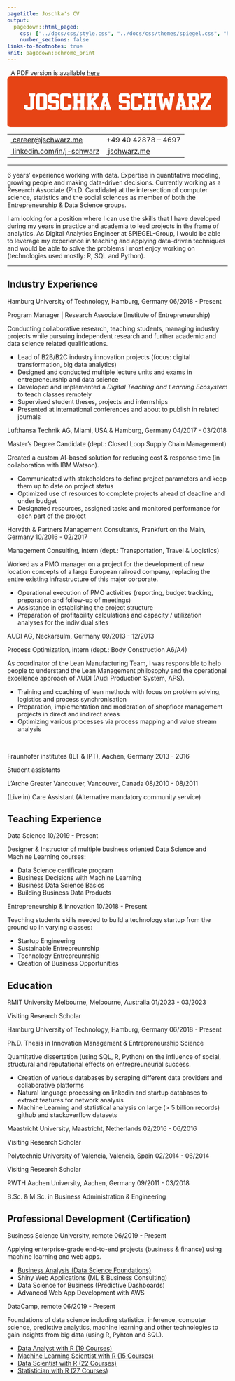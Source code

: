 ```yaml
---
pagetitle: Joschka's CV
output:
  pagedown::html_paged:
    css: ["../docs/css/style.css", "../docs/css/themes/spiegel.css", "https://use.fontawesome.com/releases/v6.1.1/css/all.css"]
    number_sections: false
links-to-footnotes: true
knit: pagedown::chrome_print
---
```


<!-- disable phone number linking in Mobile Safari? -->
<meta name="format-detection" content="telephone=no">

<!-- Load CSS & Fonts -->
<!-- see lhi.css -->

<!-- CONTENT -->
<div class="pdf-link"><i class="fas fa-file-pdf fa-fw"></i>&nbsp; A PDF version is available <a href="https://github.com/jwarz/cv/raw/main/pdf/spiegel.pdf" download="classic.pdf">here</a></div>
<div class="cv-page-wrapper">
<div class="cv-head-wrapper">
<div class="cv-head-left">
<div class="svg-container-outer">
<svg  xmlns="http://www.w3.org/2000/svg" viewBox="0 0 1377.1 314.1">
<style type="text/css">
.st0{fill:#E64415;}
.st1{fill:#FFFFFF;}
</style>
<path id="bg" class="st0" d="M21.5,0h1334.1c11.9,0,21.5,7,21.5,15.7v282.7c0,8.7-9.6,15.7-21.5,15.7H21.5c-11.9,0-21.5-7-21.5-15.7V15.7C0,7,9.6,0,21.5,0z"/>
<g id="name">
<path class="st1" d="M116,209.3l-11.4-10.6v-23.8h22.3v16.2h16.8v-67.8h-8.3v-18.8h38.4v18.8h-8v75.3l-11.6,10.6H116z"/>
<path class="st1" d="M188.8,209.3l-9.2-8.4v-86.2l10.9-10.1h46.8l10.7,9.7v85.3l-10.4,9.7H188.8z M225.8,123.4h-23.8v67.8h23.8V123.4z"/>
<path class="st1" d="M254.8,178.4h22.3v12.7h25.7v-25.3h-37.3l-10.7-9.6v-42.4l10.4-9.2h48.5l11.7,10.7v20.2h-22.7v-12.1h-25.7V147h37.5l10.4,9.6v42.8l-10.9,9.9h-47.1l-12.3-11.2V178.4z"/>
<path class="st1" d="M378,172.6h22.3v27.3l-10.3,9.5H341l-10.7-9.9V113l9.5-8.4h50.2l10.3,9.3V134H378v-10.6h-25.7V191H378V172.6z" />
<path class="st1" d="M437.5,166V191h8v18.3h-38.6l0.3-18.3h8v-67.9h-8v-18.6h38.4v18.6h-8v23.6h20.2v-23.6h-8.3v-18.6h38.5v18.6h-7.9v42.7V191h7.9v18.3h-38.5V191h8.3V166H437.5z"/>
<path class="st1" d="M536.6,123.1v-18.6h36.5v18.6h-5.9l-24.4,29.8l23.8,38.1h6.5v18.3h-36.5V191h6.2l-12.4-22.2l-5.5,7.1V191h8v18.3h-38.4l-0.1-18.3h8.2v-67.9h-8.2v-18.6H533v18.6h-8v21l17.6-21H536.6z"/>
<path class="st1" d="M607.7,209.3h-29.6v-18h4.1l17.1-68.1h-4.9l-0.1-18.6H628v18.6h-3.8l18.8,68.1h4.1v18h-30.3v-18h5.2l-1.6-6h-15.9l-1.7,6h4.9V209.3z M616.6,171.3l-4.4-16.2l-4.5,16.2H616.6z"/>
<path class="st1" d="M696.7,178.4H719v12.7h25.7v-25.3h-37.3l-10.7-9.6v-42.4l10.4-9.2h48.5l11.7,10.7v20.2h-22.7v-12.1H719V147h37.5l10.4,9.6v42.8l-10.9,9.9H709l-12.3-11.2V178.4z"/>
<path class="st1" d="M819.8,172.6h22.3v27.3l-10.3,9.5h-48.9l-10.7-9.9V113l9.5-8.4h50.2l10.3,9.3V134h-22.3v-10.6h-25.7V191h25.7V172.6z"/>
<path class="st1" d="M879.4,166V191h8v18.3h-38.6L849,191h8v-67.9h-8v-18.6h38.4v18.6h-8v23.6h20.2v-23.6h-8.3v-18.6h38.5v18.6h-7.9v42.7V191h7.9v18.3h-38.5V191h8.3V166H879.4z"/>
<path class="st1" d="M979.2,209.3h-20.2l-13.8-85.9h-6.9v-18.8h34.8v18.8h-5.6l5.3,49.2l11.4-41.3l14.8,0l12.6,40.5l6-48.4h-7.3v-18.8h33.7v18.8h-6.6l-13.4,85.9h-20.2l-12.3-47.2L979.2,209.3z"/>
<path class="st1" d="M1081.2,209.3h-29.6v-18h4.1l17.1-68.1h-4.9l-0.1-18.6h33.9v18.6h-3.8l18.8,68.1h4.1v18h-30.3v-18h5.2l-1.6-6H1078l-1.7,6h4.9V209.3z M1090.1,171.3l-4.4-16.2l-4.5,16.2H1090.1z"/>
<path class="st1" d="M1164.3,209.3h-38.5V191h8v-67.6h-8v-18.8h62.3l10.7,11.7v38.9l-12,10.6h-7.1l15.4,25.2h4.2v18.3h-31.9V191h4.7l-14.1-24.4h-1V191h7.2V209.3z M1175.3,123.4h-18.2V147h18.2V123.4z"/>
<path class="st1" d="M1272.7,209.3h-66.3l0.1-18.3l39.9-67.6h-19.3v13.2h-20.6v-32.1h66.2v18.8l-37.9,67.7h16.4v-15.6h21.6V209.3z"/>
</g>
</svg>
</div>
<table class="cv-contact-table">
<tr>
<td><i class="fa fa-envelope fa-fw"></i><a class="no-hyper" href="mailto:career@jschwarz.me">&nbsp;career@jschwarz.me</a></td>
<td><i class="fa fa-phone fa-fw"></i> +49 40 42878 – 4697</td>
</tr>
<tr>
<td><i class="fa-brands fa-linkedin fa-fw"></i><a class="no-hyper" target="_blank" href="https://linkedin.com/in/j-schwarz">&nbsp;linkedin.com/in/j-schwarz</a></td>
<td><i class="fa-solid fa-globe fa-fw"></i><a class="no-hyper" target="_blank" href="https://jschwarz.me">&nbsp;jschwarz.me</a></td>
</tr>
</table>
</div>
<div class="cv-head-right2"></div>
</div>
<hr>
<p>
6 years' experience working with data. Expertise in quantitative modeling, growing people and making data-driven decisions. Currently working as a <span class="cv-entry-employer">Research Associate (Ph.D. Candidate)</span> at the intersection of computer science, statistics and the social sciences as member of both the <span class="cv-entry-employer">Entrepreneurship & Data Science</span> groups.</p>
<p>I am looking for a position where I can use the skills that I have developed during my years in practice and academia to lead projects in the frame of analytics. As <span class="cv-entry-employer">Digital Analytics Engineer</span> at SPIEGEL-Group, I would be able to leverage my experience in teaching and applying data-driven techniques and would be able to solve the problems I most enjoy working on (technologies used mostly: <span class="cv-entry-employer">R, SQL and Python</span>).</p>
<hr>
<!-- Chapter: PROFESSIONAL EXPERIENCE -->
<h2 class="h-first">
<span class="fa-stack fa-2x small">
<i class="fa fa-suitcase fa-stack-1x" style="--fa-stack-z-index: 2;"></i>
<i class="fa-solid fa-square fa-stack-2x fn-border" style="--fa-stack-z-index: 1;"></i>
</span>
<span>Industry Experience</span>
</h2>
<!-- Exp 1: TUHH -->
<div class="cv-entry-main">
<p class="cv-entry-top-line">
<span class="cv-entry-employer">Hamburg University of Technology, </span>
<span class="cv-entry-location">Hamburg, Germany</span>
<span class="cv-entry-date">06/2018 - Present</span>
</p>
<p class="cv-entry-job-title">
Program Manager | Research Associate (Institute of Entrepreneurship)
</p>
<p class="cv-entry-desc">Conducting collaborative research, teaching students, managing industry projects while pursuing independent research and further academic and data science related qualifications.</p>
<ul>
<li>Lead of B2B/B2C industry innovation projects (focus: digital transformation, big data analytics)</li>
<li>Designed and conducted multiple lecture units and exams in entrepreneurship and data science</li>
<li>Developed and implemented a <i>Digital Teaching and Learning Ecosystem</i> to teach classes remotely</li>
<li>Supervised student theses, projects and internships</li>
<li>Presented at international conferences and about to publish in related journals</li>
</ul>
</div>
<!-- Exp 2: Lufthansa -->
<div class="cv-entry-main">
<p class="cv-entry-top-line">
<span class="cv-entry-employer">Lufthansa Technik AG, </span>
<span class="cv-entry-location">Miami, USA & Hamburg, Germany</span>
<span class="cv-entry-date">04/2017 - 03/2018</span>
</p>
<p class="cv-entry-job-title">
Master’s Degree Candidate (dept.: Closed Loop Supply Chain Management)
</p>
<p class="cv-entry-desc">Created a custom AI-based solution for reducing cost & response time (in collaboration with IBM Watson).</p>
<ul>
<li>Communicated with stakeholders to define project parameters and keep them up to date on project status</li>
<li>Optimized use of resources to complete projects ahead of deadline and under budget</li>
<li>Designated resources, assigned tasks and monitored performance for each part of the project</li>
</ul>
</div>
<!-- Exp 3: Horvath -->
<div class="cv-entry-main">
<p class="cv-entry-top-line">
<span class="cv-entry-employer">Horváth & Partners Management Consultants, </span>
<span class="cv-entry-location">Frankfurt on the Main, Germany</span>
<span class="cv-entry-date">10/2016 - 02/2017</span>
</p>
<p class="cv-entry-job-title">
Management Consulting, intern (dept.: Transportation, Travel & Logistics)
</p>
<p class="cv-entry-desc">Worked as a PMO manager on a project for the development of new location concepts of a large European railroad company, replacing the entire existing infrastructure of this major corporate.</p>
<ul>
<li>Operational execution of PMO activities (reporting, budget tracking, preparation and follow-up of meetings)</li>
<li>Assistance in establishing the project structure</li>
<li>Preparation of profitability calculations and capacity / utilization analyses for the individual sites</li>
</ul>
</div>
<!-- Exp 4: AUDI -->
<div class="cv-entry-main">
<p class="cv-entry-top-line">
<span class="cv-entry-employer">AUDI AG, </span>
<span class="cv-entry-location">Neckarsulm, Germany</span>
<span class="cv-entry-date">09/2013 - 12/2013</span>
</p>
<p class="cv-entry-job-title">
Process Optimization, intern (dept.: Body Construction A6/A4)
</p>
<p class="cv-entry-desc">As coordinator of the Lean Manufacturing Team, I was responsible to help people to understand the Lean Management philosophy and the operational excellence approach of AUDI (Audi Production System, APS).</p>
<p>
<ul>
<li>Training and coaching of lean methods with focus on problem solving, logistics and process synchronisation</li>
<li>Preparation, implementation and moderation of shopfloor management projects in direct and indirect areas</li>
<li>Optimizing various processes via process mapping and value stream analysis</li>
</ul>
</p>
</div>
<br class="pageBreak">
<!-- Exp 5: IPT / ILT -->
<div class="cv-entry-main">
<p class="cv-entry-top-line">
<span class="cv-entry-employer">Fraunhofer institutes (ILT & IPT), </span>
<span class="cv-entry-location">Aachen, Germany</span>
<span class="cv-entry-date">2013 - 2016</span>
</p>
<p class="cv-entry-job-title">
Student assistants
</p>
</div>
<!-- Exp 6: L'Arche -->
<div class="cv-entry-main">
<p class="cv-entry-top-line">
<span class="cv-entry-employer">L'Arche Greater Vancouver, </span>
<span class="cv-entry-location">Vancouver, Canada</span>
<span class="cv-entry-date">08/2010 - 08/2011</span>
</p>
<p class="cv-entry-job-title">
(Live in) Care Assistant (Alternative mandatory community service)
</p>
</div>
<!-- Chapter: TEACHING -->
<h2>
<span class="fa-stack fa-2x small">
<i class="fa fa-chalkboard-teacher fa-stack-1x" style="--fa-stack-z-index: 2;"></i>
<i class="fa-solid fa-square fa-stack-2x fn-border" style="--fa-stack-z-index: 1;"></i>
</span>
<span>Teaching Experience</span>
</h2>
<!-- Exp 1 -->
<div class="cv-entry-main">
<p class="cv-entry-top-line">
<span class="cv-entry-employer">Data Science</span>
<!-- <span>Hamburg, Germany</span> -->
<span class="cv-entry-date">10/2019 - Present</span>
</p>
<p class="cv-entry-desc">Designer & Instructor of multiple business oriented Data Science and Machine Learning courses:</p>
<ul class="two-col no-bottom">
<li>Data Science certificate program</li>
<li>Business Decisions with Machine Learning</li>
<li>Business Data Science Basics</li>
<li>Building Business Data Products</li>
</ul>
</div>
<!-- Exp 1 -->
<div class="cv-entry-main">
<p class="cv-entry-top-line">
<span class="cv-entry-employer">Entrepreneurship & Innovation</span>
<!-- <span>Hamburg, Germany</span> -->
<span class="cv-entry-date">10/2018 - Present</span>
</p>
<p class="cv-entry-desc">Teaching students skills needed to build a technology startup from the ground up in varying classes:</p>
<ul class="two-col no-bottom">
<li>Startup Engineering</li>
<li>Sustainable Entrepreunrship</li>
<li>Technology Entrepreunrship</li>
<li>Creation of Business Opportunities</li>
</ul>
</div>
<!-- Chapter: EDUCATION -->
<h2>
<span class="fa-stack fa-2x small">
<i class="fa fa-graduation-cap fa-stack-1x" style="--fa-stack-z-index: 2;"></i>
<i class="fa-solid fa-square fa-stack-2x fn-border" style="--fa-stack-z-index: 1;"></i>
</span>
<span>Education</span>
</h2>
<!-- Exp 0 -->
<div class="cv-entry-main">
<p class="cv-entry-top-line">
<span class="cv-entry-employer">RMIT University Melbourne, </span>
<span class="cv-entry-location">Melbourne, Australia</span>
<span class="cv-entry-date">01/2023 - 03/2023</span>
</p>
<p class="cv-entry-job-title">
Visiting Research Scholar
</p>
</div>
<!-- Exp 1 -->
<div class="cv-entry-main">
<p class="cv-entry-top-line">
<span class="cv-entry-employer">Hamburg University of Technology, </span>
<span class="cv-entry-location">Hamburg, Germany</span>
<span class="cv-entry-date">06/2018 - Present</span>
</p>
<p class="cv-entry-job-title">
Ph.D. Thesis in Innovation Management & Entrepreneurship Science
</p>
<p class="cv-entry-desc">Quantitative dissertation (using SQL, R, Python) on the influence of social, structural and reputational effects on entrepreuneurial success.</p>
<ul>
<li>Creation of various databases by scraping different data providers and collaborative platforms</li>
<li>Natural language processing on linkedin and startup databases to extract features for network analysis</li>
<li>Machine Learning and statistical analysis on large (> 5 billion records) github and stackoverflow datasets</li>
</ul>
</div>
<!-- Exp 2 -->
<div class="cv-entry-main">
<p class="cv-entry-top-line">
<span class="cv-entry-employer">Maastricht University, </span>
<span class="cv-entry-location">Maastricht, Netherlands</span>
<span class="cv-entry-date">02/2016 - 06/2016</span>
</p>
<p class="cv-entry-job-title">
Visiting Research Scholar
</p>
</div>
<!-- Exp 3 -->
<div class="cv-entry-main">
<p class="cv-entry-top-line">
<span class="cv-entry-employer">Polytechnic University of Valencia, </span>
<span class="cv-entry-location">Valencia, Spain</span>
<span class="cv-entry-date">02/2014 - 06/2014</span>
</p>
<p class="cv-entry-job-title">
Visiting Research Scholar
</p>
</div>
<!-- Exp 4 -->
<div class="cv-entry-main">
<p class="cv-entry-top-line">
<span class="cv-entry-employer">RWTH Aachen University, </span>
<span class="cv-entry-location">Aachen, Germany</span>
<span class="cv-entry-date">09/2011 - 03/2018</span>
</p>
<p class="cv-entry-job-title">
B.Sc. & M.Sc. in Business Administration & Engineering
</p>
</div>
<!-- Chapter: PROF DEV -->
<h2>
<span class="fa-stack fa-2x small">
<i class="fa fa-book fa-stack-1x" style="--fa-stack-z-index: 2;"></i>
<i class="fa-solid fa-square fa-stack-2x fn-border" style="--fa-stack-z-index: 1;"></i>
</span>
<span>Professional Development (Certification)</span>
</h2>
<!-- Exp 1: BUSINESS SCIENCE UNIVERSITY -->
<div class="cv-entry-main">
<p class="cv-entry-top-line">
<span class="cv-entry-employer">Business Science University, </span>
<span>remote</span>
<span class="cv-entry-date">06/2019 - Present</span>
</p>
<p class="cv-entry-desc">Applying enterprise-grade end-to-end projects (business & finance) using machine learning and web apps.</p>
<ul class="two-col">
<li><a class="no-hyper" target="_blank" href="https://www.dropbox.com/s/nlskcws7fsvcsaq/certificate-of-completion-for-ds4b-101-r-business-analysis-with-r.pdf">Business Analysis (Data Science Foundations)</a></li>
<li>Shiny Web Applications (ML & Business Consulting)</li>
<li>Data Science for Business (Predictive Dashboards)</li>
<li>Advanced Web App Development with AWS</li>
</ul>
</div>
<!-- Exp 2: DATACAMP -->
<div class="cv-entry-main">
<p class="cv-entry-top-line">
<span class="cv-entry-employer">DataCamp, </span>
<span>remote</span>
<span class="cv-entry-date">06/2019 - Present</span>
</p>
<p class="cv-entry-desc">Foundations of data science including statistics, inference, computer science, predictive analytics, machine learning and other technologies to gain insights from big data (using R, Pyhton and SQL).</p>
<ul class="two-col">
<li><a class="no-hyper" target="_blank" href="https://www.datacamp.com/statement-of-accomplishment/track/34d209775a4c2da4dc9785417d18a38ecae0dee0">Data Analyst with R (19 Courses)</a></li>
<li><a class="no-hyper" target="_blank" href="https://www.datacamp.com/statement-of-accomplishment/track/d76aee0c9ae23f645d110c7cc84f29ab56e98ffc">Machine Learning Scientist with R (15 Courses)</a></li>
<li><a class="no-hyper" target="_blank" href="https://www.datacamp.com/statement-of-accomplishment/track/0abda65dd30dc07e9042a833613f24e2d922c47c">Data Scientist with R (22 Courses)</a></li>
<li><a class="no-hyper" target="_blank" href="">Statistician with R (27 Courses)</li>
</ul>
</div>
</div>